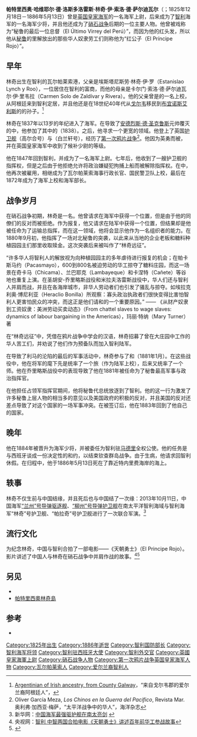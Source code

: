{{Infobox military person
|name=帕特里西奥·林奇
|born={{birth date|1825|12|18|mf=y}}
|birth_place=[[Image:Flag_of_Chile.svg|20px]][[智利|智利]][[瓦尔帕莱索|瓦尔帕莱索]]
|died={{death date and age|1886|5|13|1825|12|18|mf=y}}
|placeofdeath=[[Image:Flag_of_Chile.svg|20px]][[智利|智利]][[特内里费|特内里费]]附近海上
|image=[[File:Patricio_Lynch.jpg|250px]]
|nickname=红公子<br>秘鲁的最后一位总督
|branch=智利海军<br>英国皇家海军<br>智利陆军
|serviceyears=1837年-1886年
|rank=英国海军候补少尉<br>智利海军少将
|battles='''{{link-en|秘鲁-智利同盟战争|War of the Confederation}}'''
*{{link-es|捕获轻武装快舰“索卡瓦亚号”|Captura de la Corbeta "Socabaya"|“索卡瓦亚号”海战}}
'''[[第一次鸦片战争|第一次鸦片战争]]'''<br>
'''{{link-en|钦查群岛战争|Chincha Islands War}}'''<br>
'''[[硝石战争|硝石战争]]'''
*林奇远征
*{{link-en|圣胡安-乔里略斯战役|Battle of Chorrillos}}
*{{link-en|米拉夫洛雷斯战役|Battle of Miraflores}}
|laterwork=秘鲁占领军最高军事与政治指挥官<br>智利战争与海军部长<br>智利驻西班牙大使
}}
'''帕特里西奥·哈维耶尔·德·洛斯多洛雷斯·林奇·伊·索洛·德·萨尔迪瓦尔'''（{{lang-es|Patricio Javier de los Dolores Lynch y Solo de Zaldívar}}；1825年12月18日－1886年5月13日）曾是[[英国皇家海军|英国皇家海军]]的一名海军上尉，后来成为了[[智利|智利]]海军的一名海军少将，并且他还成为了[[硝石战争|硝石战争]]后期的一位主要人物。他曾被戏称为“秘鲁的最后一位总督（El Último Virrey del Perú）”，而因为他的红头发，所以他从[[秘鲁|秘鲁]]的{{link-en|大农场|Hacienda}}里解放出的那些华人奴隶劳工们则称他为“红公子（El Príncipe Rojo）”。

==早年==
林奇出生在智利的瓦尔帕莱索港，父亲是埃斯塔尼斯劳·林奇·伊·罗（Estanislao Lynch y Roo），一位居住在智利的富商，而他的母亲是卡尔门·索洛·德·萨尔迪瓦尔·伊·里韦拉（Carmen Solo de Zaldívar y Rivera）。他的父亲曾是{{link-en|安第斯陆军|Army of the Andes}}的一名上校，从阿根廷来到智利定居，并且他还是在18世纪40年代从[[戈尔韦|戈尔韦]]移民到[[布宜诺斯艾利斯|布宜诺斯艾利斯]]的{{link-en|帕特里克·林奇 (阿根廷)|Patrick Lynch (Argentina)|帕特里克·林奇}}的孙子。<ref>[http://linajes.com.ar/Lynch_Patrick/_genealogia.php#Patricio_Lynch_Solo_de_Zaldivar  Argentinian of Irish ancestry, from County Galway]，“来自戈尔韦郡的爱尔兰裔阿根廷人”，{{webarchive|url=https://web.archive.org/web/20090226194119/http://www.linajes.com.ar/Lynch_Patrick/_genealogia.php |date=2009-02-26 }}{{es icon}}</ref>

林奇在1837年以13岁的年纪进入了海军。在导致了[[安德烈斯·德·桑塔·克鲁斯|安德烈斯·德·圣克鲁斯]]元帅覆灭的{{link-en|秘鲁-智利同盟战争|War of the Confederation}}中，他参加了其中的{{link-es|捕获轻武装快舰“索卡瓦亚号”|Captura de la Corbeta "Socabaya"|“索卡瓦亚号”海战}}（1838）。之后，他寻求一个更宽的领域。他登上了英国[[巡防舰|护卫舰]]{{link-en|英国船“卡莉娥珀号” (1837年)|HMS Calliope (1837)|卡莉娥珀号}}（高尔合号）与{{link-en|英国船“布莱尼姆号” (1813年)|HMS Blenheim (1813)|布莱尼姆号}}（白兰轩号），经历了[[第一次鸦片战争|第一次鸦片战争]]<ref>Oliver García Meza, ''Los Chinos en la Guerra del Pacífico'', Revista Mar.　奥利弗·加西亚·梅萨，“太平洋战争中的华人”，海洋杂志</ref>。他因为英勇而被{{link-en|发急件提名表扬|Mentioned in dispatches}}，并在英国皇家海军中收到了候补少尉的等级。

他在1847年回到智利，并成为了一名海军上尉。七年后，他收到了一艘护卫舰的指挥权，但是之后由于他拒绝允许将政治嫌疑犯拘捕上船而被解除指挥权。在{{link-en|钦查群岛战争|Chincha Islands War}}中，他再次被雇用，相继成为了瓦尔帕莱索海事行政长官、国民警卫队上校，最后在1872年成为了海军上校和海军部长。

==战争岁月==
在硝石战争初期，林奇是一名{{link-en|海军中校|Commander}}。他曾请求在海军中获得一个位置，但是由于他的同僚们的反对而被拒绝。作为报复，他又请求在陆军中获得一个位置，但结果却是他被任命为了运输总指挥，而在这一领域，他将会显示他作为一名组织者的能力。在1880年9月初，他指挥了一场对北秘鲁的突袭，以此来从当地的企业老板和糖料种植园园主们那里收取赎金。这次突袭后来被叫作了“林奇远征”。

“许多华人将智利人的解放视为向种植园园主的多年虐待进行报复的机会；在帕卡斯马约（Pacasmayo），600到800名被迫劳动的华工掠夺了糖料庄园，而这一场景在奇卡马（Chicama）、兰巴耶克（Lambayeque）和卡涅特（Cañete）等谷地也重复上演。在圣胡安-乔里略斯战役和米拉夫洛雷斯战役中，华人们还与智利人并肩而战，并且在各海岸城市，非华人劳动者们也引发了骚乱与掠夺。如埃拉克利奥·博尼利亚（Heraclio Bonilla）所观察：寡头政治执政者们很快变得比害怕智利人更害怕民众的冲突，而这正是他们请和的一个重要原因。” —— 《从财产奴隶到工资奴隶：美洲劳动买卖动态》（From chattel slaves to wage slaves: dynamics of labour bargaining in the Americas），玛丽·特纳（Mary Turner）著

在“林奇远征”中，凭借在鸦片战争中学会的汉语，林奇招募了曾在大庄园中工作的华人苦工们，并劝说了他们作为预备队而加入智利陆军。

在导致了利马的沦陷的最后的军事活动中，林奇参与了{{link-en|乔里略斯战役|Battle of Chorrillos}}和{{link-en|米拉夫洛雷斯战役|Battle of Miraflores}}（1881年1月）。在这些战役中，他在{{link-en|马努埃尔·巴克达诺|Manuel Baquedano|巴克达诺|}}将军的麾下先是统率了一个旅（作为陆军上校），后来又统率了一个师。他在乔里略斯战役中的表现导致了他在1881年被任命为了秘鲁最高军事与政治指挥官。

在他担任占领军指挥官期间，他将秘鲁代总统{{link-en|弗朗西斯科·加西亚·卡尔德龙|Francisco García Calderón}}放逐到了智利。他的这一行为激发了许多秘鲁上层人物的相当多的意见以及美国政府的积极的反对，并且美国的反对还差点导致了对这个国家的一场军事冲突。在{{link-en|安孔条约|Treaty of Ancón}}被签订后，他在1883年回到了他自己的国家。

==晚年==
他在1884年被晋升为海军少将，并被委任为智利驻[[马德里|马德里]]全权公使。他的任务是与西班牙谈成一份决定性的和约，以结束钦查群岛战争。由于生病，他请求回智利休假。在归程中，他于1886年5月13日死在了靠近特内里费海岸的海上。

==轶事==
林奇不仅生前与中国结缘，并且死后也与中国结了一次缘：2013年10月11日，中国海军[[“兰州”号导弹驱逐舰|“兰州”号导弹驱逐舰]]、[[“柳州”号导弹护卫舰|“柳州”号导弹护卫舰]]在南太平洋智利海域与智利海军“林奇”号护卫舰、“帕拉奇”号护卫舰进行了一次联合军演。<ref>新华网：[http://news.xinhuanet.com/photo/2013-10/11/c_132789569.htm 中国海军最强驱护舰在南太亮剑] {{Wayback|url=http://news.xinhuanet.com/photo/2013-10/11/c_132789569.htm |date=20150326173534 }}</ref>

==流行文化==
为纪念林奇，中国与智利合拍了一部电影——《天朝勇士》（El Principe Rojo）。影片讲述了中国人与林奇在硝石战争中并肩作战的故事。<ref>央视网：[http://tv.cctv.com/2019/04/26/VIDENdCVJk5kKUOeOgHXN9Ek190426.shtml 智利 中智两国合拍电影《天朝勇士》讲述百年前华工参战故事]</ref><ref>{{Cite web|url=https://www.imdb.com/title/tt10284138/|title=El Principe Rojo|website=[[IMDb|IMDb]]|access-date=2022-05-30|archive-date=2022-01-29|archive-url=https://web.archive.org/web/20220129222439/https://www.imdb.com/title/tt10284138/}}</ref>

==另见==
* {{link-en|爱尔兰人军事流散|Irish military diaspora}}
* [[帕特里西奧林奇島|帕特里西奧林奇島]]

==参考==
<references/>


*{{1911}}

{{s-start}}
{{s-off}}
{{succession box
| title={{link-en|智利战争与海军部长|Ministry of National Defense (Chile)#Ministers of War and Navy}}
| before={{link-es|卡洛斯·卡斯特利翁·拉雷纳斯|Carlos Castellón Larenas|卡洛斯·卡斯特利翁}}
| after={{link-es|卡洛斯·安图内斯·冈萨雷斯|Carlos Antúnez González|卡洛斯·安图内斯}}
| years='''1884'''}}
{{s-end}}

{{Authority control}}

[[Category:1825年出生|Category:1825年出生]]
[[Category:1886年逝世|Category:1886年逝世]]
[[Category:智利国防部长|Category:智利国防部长]]
[[Category:智利海军将领|Category:智利海军将领]]
[[Category:智利驻西班牙大使|Category:智利驻西班牙大使]]
[[Category:智利外交官|Category:智利外交官]]
[[Category:英國皇家海軍上尉|Category:英國皇家海軍上尉]]
[[Category:硝石战争人物|Category:硝石战争人物]]
[[Category:第一次鸦片战争英国皇家海军人物|Category:第一次鸦片战争英国皇家海军人物]]
[[Category:瓦尔帕莱索人|Category:瓦尔帕莱索人]]
[[Category:爱尔兰裔智利人|Category:爱尔兰裔智利人]]